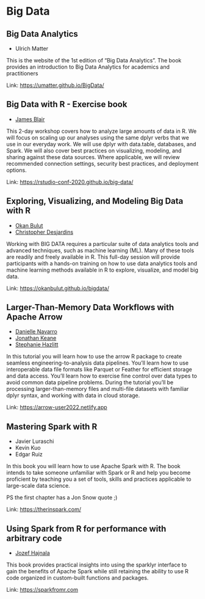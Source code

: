# Big Data

## Big Data Analytics

- Ulrich Matter

This is the website of the 1st edition of “Big Data Analytics”. The book provides an introduction to Big Data Analytics for academics and practitioners

Link: [https://umatter.github.io/BigData/](https://umatter.github.io/BigData/)

## Big Data with R - Exercise book

- [James Blair](https://twitter.com/Blair09M)

This 2-day workshop covers how to analyze large amounts of data in R. We will focus on scaling up our analyses using the same dplyr verbs that we use in our everyday work. We will use dplyr with data.table, databases, and Spark. We will also cover best practices on visualizing, modeling, and sharing against these data sources. Where applicable, we will review recommended connection settings, security best practices, and deployment options.

Link: [https://rstudio-conf-2020.github.io/big-data/](https://rstudio-conf-2020.github.io/big-data/)

## Exploring, Visualizing, and Modeling Big Data with R

- [Okan Bulut](https://twitter.com/drokanbulut)
- [Christopher Desjardins](https://github.com/cddesja)

Working with BIG DATA requires a particular suite of data analytics tools and advanced techniques, such as machine learning (ML). Many of these tools are readily and freely available in R. This full-day session will provide participants with a hands-on training on how to use data analytics tools and machine learning methods available in R to explore, visualize, and model big data.

Link: [https://okanbulut.github.io/bigdata/](https://okanbulut.github.io/bigdata/)

## Larger-Than-Memory Data Workflows with Apache Arrow

- [Danielle Navarro](https://djnavarro.net)
- [Jonathan Keane](https://jonkeane.com)
- [Stephanie Hazlitt](https://twitter.com/stephhazlitt)

In this tutorial you will learn how to use the arrow R package to create seamless engineering-to-analysis data pipelines. You’ll learn how to use interoperable data file formats like Parquet or Feather for efficient storage and data access. You’ll learn how to exercise fine control over data types to avoid common data pipeline problems. During the tutorial you’ll be processing larger-than-memory files and multi-file datasets with familiar dplyr syntax, and working with data in cloud storage.

Link: [https://arrow-user2022.netlify.app](https://arrow-user2022.netlify.app)

## Mastering Spark with R

- Javier Luraschi
- Kevin Kuo
- Edgar Ruiz

In this book you will learn how to use Apache Spark with R. The book intends to take someone unfamiliar with Spark or R and help you become proficient by teaching you a set of tools, skills and practices applicable to large-scale data science.

PS the first chapter has a Jon Snow quote ;)

Link: [https://therinspark.com/](https://therinspark.com/)

## Using Spark from R for performance with arbitrary code

- [Jozef Hajnala](https://twitter.com/jozefhajnala)

This book provides practical insights into using the sparklyr interface to gain the benefits of Apache Spark while still retaining the ability to use R code organized in custom-built functions and packages.

Link: [https://sparkfromr.com](https://sparkfromr.com)



